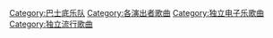 [[Category:巴士底乐队|Category:巴士底乐队]]
[[Category:各演出者歌曲|Category:各演出者歌曲]]
[[Category:独立电子乐歌曲|Category:独立电子乐歌曲]]
[[Category:独立流行歌曲|Category:独立流行歌曲]]